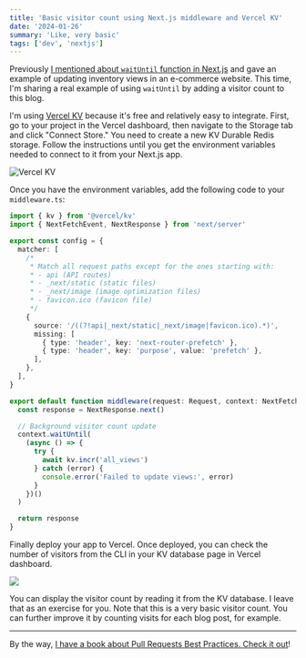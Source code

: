 ```yaml
---
title: 'Basic visitor count using Next.js middleware and Vercel KV'
date: '2024-01-26'
summary: 'Like, very basic'
tags: ['dev', 'nextjs']
---
```


Previously [I mentioned about `waitUntil` function in Next.js](/blog/wait-until-nextjs-vercel) and gave an example of updating inventory views in an e-commerce website. This time, I'm sharing a real example of using `waitUntil` by adding a visitor count to this blog.

I'm using [Vercel KV](https://vercel.com/docs/storage/vercel-kv) because it's free and relatively easy to integrate. First, go to your project in the Vercel dashboard, then navigate to the Storage tab and click "Connect Store." You need to create a new KV Durable Redis storage. Follow the instructions until you get the environment variables needed to connect to it from your Next.js app.

![Vercel KV](/static/images/articles/vercel-kv.png.webp)

Once you have the environment variables, add the following code to your `middleware.ts`:

```typescript
import { kv } from '@vercel/kv'
import { NextFetchEvent, NextResponse } from 'next/server'

export const config = {
  matcher: [
    /*
     * Match all request paths except for the ones starting with:
     * - api (API routes)
     * - _next/static (static files)
     * - _next/image (image optimization files)
     * - favicon.ico (favicon file)
     */
    {
      source: '/((?!api|_next/static|_next/image|favicon.ico).*)',
      missing: [
        { type: 'header', key: 'next-router-prefetch' },
        { type: 'header', key: 'purpose', value: 'prefetch' },
      ],
    },
  ],
}

export default function middleware(request: Request, context: NextFetchEvent) {
  const response = NextResponse.next()

  // Background visitor count update
  context.waitUntil(
    (async () => {
      try {
        await kv.incr('all_views')
      } catch (error) {
        console.error('Failed to update views:', error)
      }
    })()
  )

  return response
}
```

Finally deploy your app to Vercel. Once deployed, you can check the number of visitors from the CLI in your KV database page in Vercel dashboard.

![](/static/images/articles/get-all-views-kv-vercel.png.webp)

You can display the visitor count by reading it from the KV database. I leave that as an exercise for you. Note that this is a very basic visitor count. You can further improve it by counting visits for each blog post, for example.

---

By the way, [I have a book about Pull Requests Best Practices. Check it out](https://pr.nico.fyi)!
